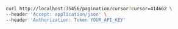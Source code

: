 ```bash showLineNumbers copy filename="Pagination Cursor Params usage example"
curl http://localhost:35456/pagination/cursor?cursor=414662 \
--header 'Accept: application/json' \
--header 'Authorization: Token YOUR_API_KEY'
```
